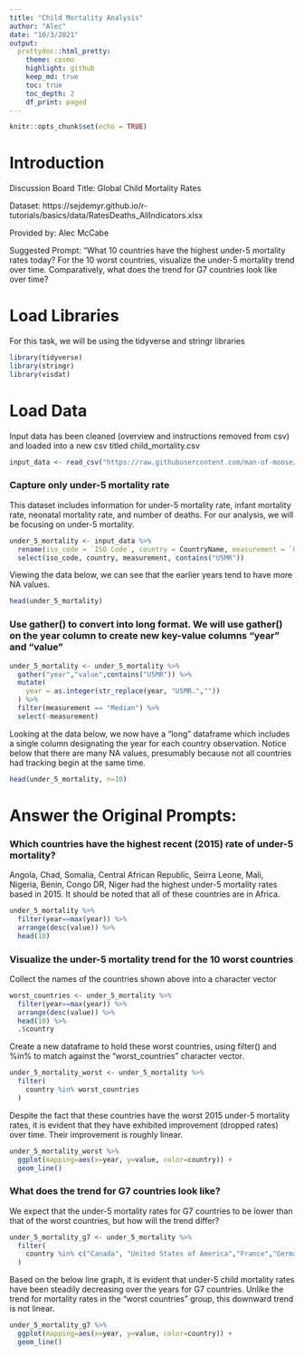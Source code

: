 ```yaml
---
title: "Child Mortality Analysis"
author: "Alec"
date: "10/3/2021"
output: 
  prettydoc::html_pretty:
    theme: cosmo
    highlight: github
    keep_md: true
    toc: true
    toc_depth: 2
    df_print: paged
---
```


```r
knitr::opts_chunk$set(echo = TRUE)
```

# Introduction

Discussion Board Title: Global Child Mortality Rates

Dataset: https://sejdemyr.github.io/r-tutorials/basics/data/RatesDeaths_AllIndicators.xlsx

Provided by: Alec McCabe

Suggested Prompt: "What 10 countries have the highest under-5 mortality rates today? For the 10 worst countries, visualize the under-5 mortality trend over time. Comparatively, what does the trend for G7 countries look like over time?

# Load Libraries

For this task, we will be using the tidyverse and stringr libraries

```r
library(tidyverse)
library(stringr)
library(visdat)
```

# Load Data

Input data has been cleaned (overview and instructions removed from csv) and loaded into a new csv titled child_mortality.csv

```r
input_data <- read_csv("https://raw.githubusercontent.com/man-of-moose/masters_607/main/projects/project_2/children_mortality/child_mortality.csv")
```

### Capture only under-5 mortality rate

This dataset includes information for under-5 mortality rate, infant mortality rate, neonatal mortality rate, and number of deaths. For our analysis, we will be focusing on under-5 mortality.

```r
under_5_mortality <- input_data %>%
  rename(iso_code = `ISO Code`, country = CountryName, measurement = `Uncertainty bounds*`) %>%
  select(iso_code, country, measurement, contains("U5MR"))
```

Viewing the data below, we can see that the earlier years tend to have more NA values.

```r
head(under_5_mortality)
```


### Use gather() to convert into long format. We will use gather() on the year column to create new key-value columns "year" and "value"

```r
under_5_mortality <- under_5_mortality %>%
  gather("year","value",contains("U5MR")) %>%
  mutate(
    year = as.integer(str_replace(year, "U5MR.",""))
  ) %>%
  filter(measurement == "Median") %>%
  select(-measurement)
```

Looking at the data below, we now have a "long" dataframe which includes a single column designating the year for each country observation. Notice below that there are many NA values, presumably because not all countries had tracking begin at the same time. 

```r
head(under_5_mortality, n=10)
```

# Answer the Original Prompts:

### Which countries have the highest recent (2015) rate of under-5 mortality?

Angola, Chad, Somalia, Central African Republic, Seirra Leone, Mali, Nigeria, Benin, Congo DR, Niger had the highest under-5 mortality rates based in 2015. It should be noted that all of these countries are in Africa.

```r
under_5_mortality %>%
  filter(year==max(year)) %>%
  arrange(desc(value)) %>%
  head(10)
```
### Visualize the under-5 mortality trend for the 10 worst countries

Collect the names of the countries shown above into a character vector

```r
worst_countries <- under_5_mortality %>%
  filter(year==max(year)) %>%
  arrange(desc(value)) %>%
  head(10) %>%
  .$country
```

Create a new dataframe to hold these worst countries, using filter() and %in% to match against the "worst_countries" character vector.

```r
under_5_mortality_worst <- under_5_mortality %>%
  filter(
    country %in% worst_countries
  )
```

Despite the fact that these countries have the worst 2015 under-5 mortality rates, it is evident that they have exhibited improvement (dropped rates) over time. Their improvement is roughly linear.

```r
under_5_mortality_worst %>%
  ggplot(mapping=aes(x=year, y=value, color=country)) +
  geom_line()
```


### What does the trend for G7 countries look like?

We expect that the under-5 mortality rates for G7 countries to be lower than that of the worst countries, but how will the trend differ?

```r
under_5_mortality_g7 <- under_5_mortality %>%
  filter(
    country %in% c("Canada", "United States of America","France","Germany","Italy","Japan","United Kingdom")
  )
```

Based on the below line graph, it is evident that under-5 child mortality rates have been steadily decreasing over the years for G7 countries. Unlike the trend for mortality rates in the "worst countries" group, this downward trend is not linear.

```r
under_5_mortality_g7 %>%
  ggplot(mapping=aes(x=year, y=value, color=country)) +
  geom_line()
```

